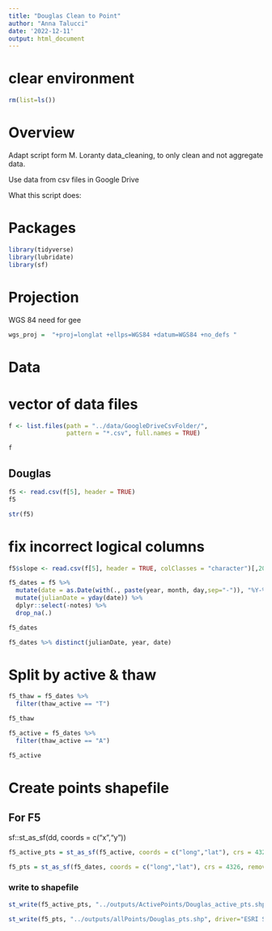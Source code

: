 ```yaml
---
title: "Douglas Clean to Point"
author: "Anna Talucci"
date: '2022-12-11'
output: html_document
---
```


# clear environment
```r
rm(list=ls())
```

# Overview

Adapt script form M. Loranty data_cleaning, to only clean and not aggregate data. 

Use data from csv files in Google Drive

What this script does:


# Packages

```r
library(tidyverse)
library(lubridate)
library(sf)
```
# Projection

WGS 84 need for gee
```r
wgs_proj =  "+proj=longlat +ellps=WGS84 +datum=WGS84 +no_defs "
```

# Data

# vector of data files
```r
f <- list.files(path = "../data/GoogleDriveCsvFolder/",
                pattern = "*.csv", full.names = TRUE)
```

```r
f
```



## Douglas
```r
f5 <- read.csv(f[5], header = TRUE)
f5
```
```r
str(f5)
```

# fix incorrect logical columns
```r
f5$slope <- read.csv(f[5], header = TRUE, colClasses = "character")[,20]
```

```r
f5_dates = f5 %>%
  mutate(date = as.Date(with(., paste(year, month, day,sep="-")), "%Y-%m-%d")) %>%
  mutate(julianDate = yday(date)) %>%
  dplyr::select(-notes) %>%
  drop_na(.)

f5_dates
```




```r
f5_dates %>% distinct(julianDate, year, date)
```

# Split by active & thaw
```r
f5_thaw = f5_dates %>% 
  filter(thaw_active == "T") 

f5_thaw

f5_active = f5_dates %>% 
  filter(thaw_active == "A") 

f5_active
```

# Create points shapefile

## For F5
sf::st_as_sf(dd, coords = c("x","y"))
```r
f5_active_pts = st_as_sf(f5_active, coords = c("long","lat"), crs = 4326, remove = FALSE)
```

```r
f5_pts = st_as_sf(f5_dates, coords = c("long","lat"), crs = 4326, remove = FALSE)
```


### write to shapefile
```r
st_write(f5_active_pts, "../outputs/ActivePoints/Douglas_active_pts.shp", driver="ESRI Shapefile")
```

```r
st_write(f5_pts, "../outputs/allPoints/Douglas_pts.shp", driver="ESRI Shapefile")
```